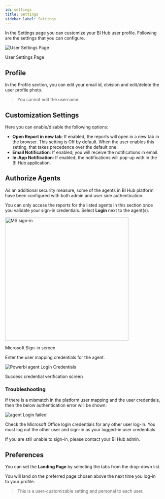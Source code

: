 ```yaml
---
id: settings
title: Settings
sidebar_label: Settings
---
```



In the Settings page you can customize your BI Hub user profile. Following are the settings that you can configure.

  <div class="center">
    <Zoom>
      <img alt="User Settings Page" src={useBaseUrl('doc-images/user-guide/settings/settings-general.png')}/>
    </Zoom>
    <p>User Settings Page</p>
  </div>

## Profile

In the Profile section, you can edit your email id, division and edit/delete the user profile photo.

> You cannot edit the username.

## Customization Settings

Here you can enable/disable the following options:

* **Open Report in new tab**: If enabled, the reports will open in a new tab in the browser. This setting is Off by default.
When the user enables this setting, that takes precedence over the default one.
* **Email Notification**: If enabled, you will receive the notifications in email.
* **In-App Notification**: If enabled, the notifications will pop-up with in the BI Hub application.

## Authorize Agents

As an additional security measure, some of the agents in BI Hub platform have been configured with both admin and user side authentication.

You can only access the reports for the listed agents in this section once you validate your sign-in credentials.
Select **Login** next to the agent(s).

  <div class="center">
    <Zoom>
      <img alt="MS sign-in" width="400" src={useBaseUrl('doc-images/admin-guide/agent/ms-sign-in.jpg')}/>
    </Zoom>
    <p>Microsoft Sign-in screen</p>
  </div>

Enter the user mapping credentials for the agent.

  <div class="center">
    <Zoom>
      <img alt="Powerbi agent Login Credentials" src={useBaseUrl('doc-images/admin-guide/admin-mode/rw4.png')}/>
    </Zoom>
    <p>Success credential verification screen</p>
  </div>

### Troubleshooting

If there is a mismatch in the platform user mapping and the user credentials, then the below authentication error will be shown:

  <div class="center">
    <Zoom>
      <img alt="agent Login failed" src={useBaseUrl('doc-images/admin-guide/agent/auth-failure.png')}/>
    </Zoom>
  </div>

Check the Microsoft Office login credentials for any other user log-in.
You must log out the other user and sign-in as your logged-in user credentials.

If you are still unable to sign-in, please contact your BI Hub admin.

## Preferences

You can set the **Landing Page** by selecting the tabs from the drop-down list.

You will land on the preferred page chosen above the next time you log-in to your profile.

> This is a user-customizable setting and personal to each user.
